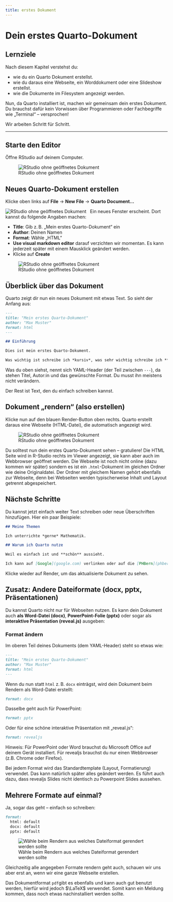 ```yaml
---
title: erstes Dokument
---
```


# Dein erstes Quarto-Dokument

:::{.callout-note}
## Lernziele

Nach diesem Kapitel verstehst du:

- wie du ein Quarto Dokument erstellst.
- wie du daraus eine Webseite, ein Worddokument oder eine Slideshow erstellst.
- wie die Dokumente im Filesystem angezeigt werden.

:::

Nun, da Quarto installiert ist, machen wir gemeinsam dein erstes Dokument. Du brauchst dafür kein Vorwissen über Programmieren oder Fachbegriffe wie „Terminal“ – versprochen!

Wir arbeiten Schritt für Schritt.

---

## Starte den Editor

Öffne RStudio auf deinem Computer.

![RStudio ohne geöffnetes Dokument](screenshots/rstudio_start.png){#fig-gui}

## Neues Quarto-Dokument erstellen

Klicke oben links auf **File** → **New File** → **Quarto Document...**

![RStudio ohne geöffnetes Dokument](screenshots/rstudio_newdocument.png){#fig-gui}
 
Ein neues Fenster erscheint. Dort kannst du folgende Angaben machen:

- **Title**: Gib z. B. „Mein erstes Quarto-Dokument“ ein  
- **Author**: Deinen Namen  
- **Format**: Wähle „HTML“  
- **Use visual markdown editor** darauf verzichten wir momentan. Es kann jederzeit später mit einem Mausklick geändert werden. 
- Klicke auf **Create**

![RStudio ohne geöffnetes Dokument](screenshots/rstudio_erstesDokument.png){#fig-gui}


## Überblick über das Dokument

Quarto zeigt dir nun ein neues Dokument mit etwas Text. So sieht der Anfang aus:

```markdown
---
title: "Mein erstes Quarto-Dokument"
author: "Max Muster"
format: html
---

## Einführung

Dies ist mein erstes Quarto-Dokument.

Was wichtig ist schreibe ich *kursiv*, was sehr wichtig schreibe ich **fett**.

```

Was du oben siehst, nennt sich YAML-Header (der Teil zwischen `---`), da stehen Titel, Autor:in und das gewünschte Format. Du musst ihn meistens nicht verändern.

Der Rest ist Text, den du einfach schreiben kannst.

## Dokument „rendern“ (also erstellen)

Klicke nun auf den blauen Render-Button oben rechts. Quarto erstellt daraus eine Webseite (HTML-Datei), die automatisch angezeigt wird.

![RStudio ohne geöffnetes Dokument](screenshots/rstudio_rendereddocument.png){#fig-gui}

Du solltest nun dein erstes Quarto-Dokument sehen – gratuliere! Die HTML Seite wird in R-Studio rechts im Viewer angezeigt, sie kann aber auch im Webbrowser geöffnet werden. Die Webseite ist noch nicht online (dazu kommen wir später) sondern es ist ein `.html`-Dokument im gleichen Ordner wie deine Originaldatei. Der Ordner mit gleichem Namen gehört ebenfalls zur Webseite, denn bei Webseiten werden typischerweise Inhalt und Layout getrennt abgespeichert.



## Nächste Schritte

Du kannst jetzt einfach weiter Text schreiben oder neue Überschriften hinzufügen. Hier ein paar Beispiele:

```markdown
## Meine Themen

Ich unterrichte *gerne* Mathematik.

## Warum ich Quarto nutze

Weil es einfach ist und **schön** aussieht.

Ich kann auf [Google](google.com) verlinken oder auf die [PHBern](phbern.ch).

```

Klicke wieder auf Render, um das aktualisierte Dokument zu sehen.



## Zusatz: Andere Dateiformate (docx, pptx, Präsentationen)

Du kannst Quarto nicht nur für Webseiten nutzen. Es kann dein Dokument auch **als Word-Datei (docx)**, **PowerPoint-Folie (pptx)** oder sogar als **interaktive Präsentation (reveal.js)** ausgeben:

### Format ändern

Im oberen Teil deines Dokuments (dem YAML-Header) steht so etwas wie:

```markdown
---
title: "Mein erstes Quarto-Dokument"
author: "Max Muster"
format: html
---
```

Wenn du nun statt `html` z. B. `docx` einträgst, wird dein Dokument beim Rendern als Word-Datei erstellt:

```markdown
format: docx
```

Dasselbe geht auch für PowerPoint:

```markdown
format: pptx
```

Oder für eine schöne interaktive Präsentation mit „reveal.js“:

```markdown
format: revealjs
```

Hinweis: Für PowerPoint oder Word brauchst du Microsoft Office auf deinem Gerät installiert.
Für revealjs brauchst du nur einen Webbrowser (z.B. Chrome oder Firefox).

::: {.callout-caution}
Bei jedem Format wird das Standardtemplate (Layout, Formatierung) verwendet. Das kann natürlich später alles geändert werden. Es führt auch dazu, dass revealjs Slides nicht identisch zu Powerpoint Slides aussehen.
:::

## Mehrere Formate auf einmal?

Ja, sogar das geht – einfach so schreiben:

```markdown
format:
  html: default
  docx: default
  pptx: default
```

![Wähle beim Rendern aus welches Dateiformat gerendert werden sollte](screenshots/rstudio_render_different.png){#fig-gui}


Gleichzeitig alle angegeben Formate rendern geht auch, schauen wir uns aber erst an, wenn wir eine ganze Webseite erstellen. 

::: {.callout-caution}
Das Dokumentformat `pdf`gibt es ebenfalls und kann auch gut benutzt werden, hierfür wird jedoch $\LaTeX$ verwendet. Somit kann ein Meldung kommen, dass noch etwas nachinstalliert werden sollte. 
:::